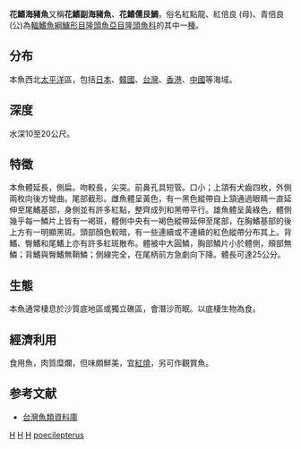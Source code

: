 {{Speciesbox
| taxon = Parajulis poecilepterus
| binomial_authority = [[Temminck|Temminck]] & [[Schlegel|Schlegel]], 1845
| status = LC
| image=釣り上げられたばかりの青ベラP6233600.JPG
| status_system = IUCN3.1
| synonyms = *''Halichoeres poecilopterus''<br /><small>Richardson, 1846</small>
*''Halichoeres poecilopterus''<br /><small>Temminck & Schlegel, 1845</small>
*''Julis poecilepterus''<br /><small>Temminck & Schlegel, 1845</small>
*''Julis pyrrhogramma''<br /><small>Temminck & Schlegel, 1845</small>
*''Julis thirsites''<br /><small>Richardson, 1846</small>
}}
'''花鰭海豬魚'''又稱'''花鰭副海豬魚'''、'''花鰭儒艮鯛'''，俗名紅點龍、紅倍良 (母)、青倍良(公)為[[輻鰭魚綱|輻鰭魚綱]][[鱸形目|鱸形目]][[隆頭魚亞目|隆頭魚亞目]][[隆頭魚科|隆頭魚科]]的其中一[[種|種]]。

==分布==
本魚西北[[太平洋|太平洋]]區，包括[[日本|日本]]、[[韓國|韓國]]、[[台灣|台灣]]、[[香港|香港]]、[[中國|中國]]等海域。

==深度==
水深10至20公尺。

==特徵==
本魚體延長，側扁。吻較長，尖突。前鼻孔具短管。口小；上頜有犬齒四枚，外側兩枚向後方彎曲。尾部截形。雌魚體呈黃色，有一黑色縱帶自上頷通過眼睛一直延伸至尾鰭基部，身側並有許多紅點，整齊成列和黑帶平行。雄魚體呈黃綠色，體側幾乎每一鱗片上皆有一褐斑，體側中央有一褐色縱帶延伸至尾部，在胸鰭基部的後上方有一明顯黑斑。頭部顏色較暗，有一些連續或不連續的紅色縱帶分布其上。背鰭、臀鰭和尾鰭上亦有許多紅斑散布。體被中大圓鱗，胸部鱗片小於體側，頰部無鱗；背鰭與臀鰭無鞘鱗；側線完全，在尾柄前方急劇向下降。體長可達25公分。

==生態==
本魚通常棲息於沙質底地區或獨立礁區，會潛沙而眠。以底棲生物為食。 

==經濟利用== 
食用魚，肉質糜爛，但味頗鮮美，宜[[紅燒|紅燒]]，另可作觀賞魚。

==参考文献==
*[http://fishdb.sinica.edu.tw/ 台灣魚類資料庫] {{Wayback|url=http://fishdb.sinica.edu.tw/ |date=20160304193340 }}
{{taxonbar}}
[[Category:_1845年描述的鱼类|H]]
[[Category:食用鱼|H]]
[[Category:觀賞魚|H]]
[[Category:副海豬魚屬|poecilepterus]]